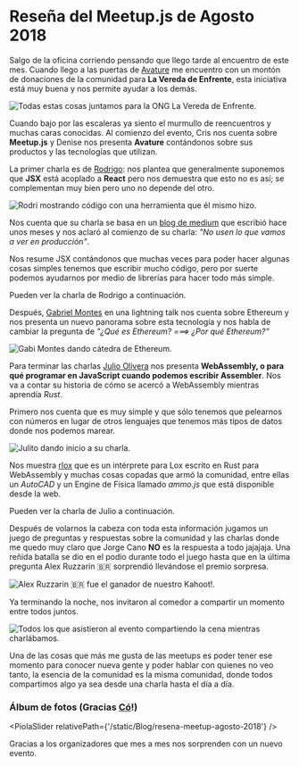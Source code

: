 

# Reseña del Meetup.js de Agosto 2018

Salgo de la oficina corriendo pensando que llego tarde al encuentro de este mes. Cuando llego a las puertas de [Avature](https://twitter.com/Avature) me encuentro con un montón de donaciones de la comunidad para **La Vereda de Enfrente**, esta iniciativa está muy buena y nos permite ayudar a los demás.

<Img
  src="/static/Blog/resena-meetup-agosto-2018/meetupjs_aug18_43.jpg"
  alt="Todas estas cosas juntamos para la ONG La Vereda de Enfrente."
/>

Cuando bajo por las escaleras ya siento el murmullo de reencuentros y muchas caras conocidas. Al comienzo del evento, Cris nos cuenta sobre **Meetup.js** y Denise nos presenta **Avature** contándonos sobre sus productos y las tecnologías que utilizan.

La primer charla es de [Rodrigo](https://twitter.com/pomber): nos plantea que generalmente suponemos que **JSX** está acoplado a **React** pero nos demuestra que esto no es así; se complementan muy bien pero uno no depende del otro.

<Img
  src="/static/Blog/resena-meetup-agosto-2018/meetupjs_aug18_46.jpg"
  alt="Rodri mostrando código con una herramienta que él mismo hizo."
/>

Nos cuenta que su charla se basa en un [blog de medium](https://engineering.hexacta.com/jsx-can-do-that-1b2666c23a32) que escribió hace unos meses y nos aclaró al comienzo de su charla: _"No usen lo que vamos a ver en producción"_.

Nos resume JSX contándonos que muchas veces para poder hacer algunas cosas simples tenemos que escribir mucho código, pero por suerte podemos ayudarnos por medio de librerías para hacer todo más simple.

Pueden ver la charla de Rodrigo a continuación.

<YouTube videoId="O7nErTuuSLw" containerClassName="video-wrapper" />

Después, [Gabriel Montes](https://twitter.com/gab_montes) en una lightning talk nos cuenta sobre Ethereum y nos presenta un nuevo panorama sobre esta tecnología y nos habla de cambiar la pregunta de _"¿Qué es Ethereum? ===> ¿Por qué Ethereum?"_

<Img
  src="/static/Blog/resena-meetup-agosto-2018/meetupjs_aug18_44.jpg"
  alt="Gabi Montes dando cátedra de Ethereum."
/>

Para terminar las charlas [Julio Olivera](https://twitter.com/julioolvr) nos presenta **WebAssembly, o para qué programar en JavaScript cuando podemos escribir Assembler**. Nos va a contar su historia de cómo se acercó a WebAssembly mientras aprendía _Rust_.

Primero nos cuenta que es muy simple y que sólo tenemos que pelearnos con números en lugar de otros lenguajes que tenemos más tipos de datos donde nos podemos marear.

<Img
  src="/static/Blog/resena-meetup-agosto-2018/meetupjs_aug18_45.jpg"
  alt="Julito dando inicio a su charla."
/>

Nos muestra [rlox](https://github.com/rodaine/rlox) que es un intérprete para Lox escrito en Rust para WebAssembly y muchas cosas copadas que armó la comunidad, entre ellas un _AutoCAD_ y un Engine de Física llamado _ammo.js_ que está disponible desde la web.

Pueden ver la charla de Julio a continuación.

<YouTube videoId="VS4uhnKd67Y" containerClassName="video-wrapper" />

Después de volarnos la cabeza con toda esta información jugamos un juego de preguntas y respuestas sobre la comunidad y las charlas donde me quedo muy claro que Jorge Cano **NO** es la respuesta a todo jajajaja.
Una reñida batalla se dio en el podio durante todo el juego hasta que en la última pregunta Alex Ruzzarin 🇧🇷 sorprendió llevándose el premio sorpresa.

<Img
  src="/static/Blog/resena-meetup-agosto-2018/meetupjs_aug18_8.jpg"
  alt="Alex Ruzzarin 🇧🇷 fue el ganador de nuestro Kahoot!."
/>

Ya terminando la noche, nos invitaron al comedor a compartir un momento entre todos juntos.

<Img
  src="/static/Blog/resena-meetup-agosto-2018/meetupjs_aug18_47.jpg"
  alt="Todos los que asistieron al evento compartiendo la cena mientras charlábamos."
/>

Una de las cosas que más me gusta de las meetups es poder tener ese momento para conocer nueva gente y poder hablar con quienes no veo tanto, la esencia de la comunidad es la misma comunidad, donde todos compartimos algo ya sea desde una charla hasta el día a día.

### Álbum de fotos (Gracias [Có](https://twitter.com/co_constanza)!)

<PiolaSlider relativePath={'/static/Blog/resena-meetup-agosto-2018'} />

Gracias a los organizadores que mes a mes nos sorprenden con un nuevo evento.

